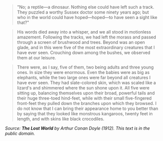 > "No; a reptile—a dinosaur. Nothing else could have left such a track. They puzzled a worthy Sussex doctor some ninety years ago; but who in the world could have hoped—hoped—to have seen a sight like that?"

> His words died away into a whisper, and we all stood in motionless amazement. Following the tracks, we had left the morass and passed through a screen of brushwood and trees. Beyond was an open glade, and in this were five of the most extraordinary creatures that I have ever seen. Crouching down among the bushes, we observed them at our leisure.

> There were, as I say, five of them, two being adults and three young ones. In size they were enormous. Even the babies were as big as elephants, while the two large ones were far beyond all creatures I have ever seen. They had slate-colored skin, which was scaled like a lizard's and shimmered where the sun shone upon it. All five were sitting up, balancing themselves upon their broad, powerful tails and their huge three-toed hind-feet, while with their small five-fingered front-feet they pulled down the branches upon which they browsed. I do not know that I can bring their appearance home to you better than by saying that they looked like monstrous kangaroos, twenty feet in length, and with skins like black crocodiles.

_Source: __The Lost World__ by Arthur Conan Doyle (1912). This text is in the public domain._
